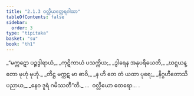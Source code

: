 ```yaml
---
title: "2.1.3 ဝလ္လိယတ္ထေရဂါထာ"
tableOfContents: false
sidebar:
  order: 3
type: "tipitaka"
basket: "su"
book: "th1"
---
```



<DynamicBreadcrumb />

<Division number="125" book="th1" e="ch" v="19" p="247">

<Paragraph number="280" type="verses" book="th1">
_“မက္ကဋော ပဉ္စဒွါရာယံ,_  
_ကုဋိကာယံ ပသက္ကိယ;_  
_ဒွါရေန အနုပရိယေတိ,_  
_ဃဋ္ဋယန္တော မုဟုံ မုဟုံ._  

</Paragraph>

</Division>
<Division number="126" book="th1" e="ch" v="19" p="247">

<Paragraph number="281" type="verses" book="th1">
_တိဋ္ဌ မက္ကဋ မာ ဓာဝိ,_  
_န ဟိ တေ တံ ယထာ ပုရေ;_  
_နိဂ္ဂဟီတောသိ ပညာယ,_  
_နေဝ ဒူရံ ဂမိဿတီ”တိ._  


</Paragraph>
</Division>

<Paragraph number="282" type="center" book="th1">
…  ဝလ္လိယော ထေရော… .
</Paragraph>